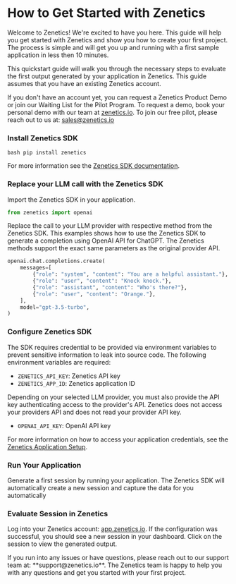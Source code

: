 
# How to Get Started with Zenetics

Welcome to Zenetics! We're excited to have you here. This guide will help you get started with Zenetics and show you how to create your first project. The process is simple and will get you up and running with a first sample application in less then 10 minutes.

This quickstart guide will walk you through the necessary steps to evaluate the first output generated by your application in Zenetics. This guide assumes that you have an existing Zenetics account.

If you don't have an account yet, you can request a Zenetics Product Demo or join our Waiting List for the Pilot Program. To request a demo, book your personal demo with our team at [zenetics.io](https://www.zenetics.io/contact). To join our free pilot, please reach out to us at: sales@zenetics.io

<Steps>

### Install Zenetics SDK
 
`bash
pip install zenetics
`

For more information see the [Zenetics SDK documentation](/sdk/overview).
 
### Replace your LLM call with the Zenetics SDK

Import the Zenetics SDK in your application.

```python
from zenetics import openai
```

Replace the call to your LLM provider with respective method from the Zenetics SDK. This examples shows how to use the Zenetics SDK to generate a completion using OpenAI API for ChatGPT. The Zenetics methods support the exact same parameters as the original provider API.

```python
openai.chat.completions.create(
    messages=[
        {"role": "system", "content": "You are a helpful assistant."},
        {"role": "user", "content": "Knock knock."},
        {"role": "assistant", "content": "Who's there?"},
        {"role": "user", "content": "Orange."},
    ],
    model="gpt-3.5-turbo",
)
```

### Configure Zenetics SDK

The SDK requires credential to be provided via environment variables to prevent sensitive information to leak into source code. The following environment variables are required:

- `ZENETICS_API_KEY`: Zenetics API key
- `ZENETICS_APP_ID`: Zenetics application ID

Depending on your selected LLM provider, you must also provide the API key authenticating access to the provider's API. Zenetics does not access your providers API and does not read your provider API key.
- `OPENAI_API_KEY`: OpenAI API key

For more information on how to access your application credentials, see the [Zenetics Application Setup](/portal/applications#application-setup).

### Run Your Application

Generate a first session by running your application. The Zenetics SDK will automatically create a new session and capture the data for you automatically

### Evaluate Session in Zenetics

Log into your Zenetics account: [app.zenetics.io](https://app.zenetics.io). If the configuration was successful, you should see a new session in your dashboard. Click on the session to view the generated output.

</Steps>


<Callout type="info" emoji="ℹ️">
  If you run into any issues or have questions, please reach out to our support team at: **support@zenetics.io**. The Zenetics team is happy to help you with any questions and get you started with your first project.
</Callout>

